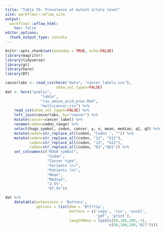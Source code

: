 ```yaml
---
title: "Table S5: Prevalence at mutant allele level"
site: workflowr::wflow_site
output:
  workflowr::wflow_html:
    toc: false
editor_options:
  chunk_output_type: console
---
```


```r
knitr::opts_chunk$set(autodep = TRUE, echo=FALSE)
library(magrittr)
library(tidyverse)
library(gt)
library(here)
library(DT)
```

```r
cancerlabs <- read_csv(here("data", "cancer_labels.csv"),
                       show_col_types=FALSE)
dat <- here("public",
                "table",
                "ras_amino_acid_prev.Rmd",
                "multicancer.csv") %>%
    read_csv(show_col_types=FALSE) %>%
    left_join(cancerlabs, by="cancer") %>%
    mutate(cancer=cancer_label) %>%
    rename(codon=codon_range) %>%
    select(hugo_symbol, codon, cancer, y, n, mean, median, q1, q2) %>%
    mutate(codon=str_replace_all(codon, "Codon ", "")) %>%
    mutate(codon=str_replace_all(codon, "12", "G12"),
           codon=str_replace_all(codon, "13", "G13"),
           codon=str_replace_all(codon, "61","Q61")) %>%
    set_colnames(c("HUGO symbol",
                   "Codon",
                   "Cancer type",
                   "Variants (n)",
                   "Patients (n)",
                   "Mean",
                   "Median",
                   "2.5%",
                   "97.5%"))
```

```r
dat %>%
    datatable(extensions = 'Buttons',
              options = list(dom = 'Blfrtip',
                             buttons = c('copy', 'csv', 'excel',
                                         'pdf', 'print'),
                             lengthMenu = list(c(50,100,200,-1),
                                               c(50,100,200,"All"))))
```
